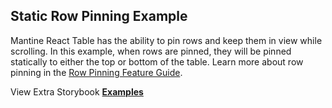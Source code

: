 
<Head>
  <title>{'Static Row Pinning Example - Mantine React Table V2 Docs'}</title>
  <meta
    name="description"
    content="An example of Mantine React Table which shows how to pin individual rows to the top or bottom of the table to keep them in view while scrolling."
  />
  <meta
    property="og:title"
    content="Static Row Pinning Mantine React Table Example"
  />
  <meta
    property="og:description"
    content="An example of Mantine React Table which shows how to pin individual rows to the top or bottom of the table to keep them in view while scrolling."
  />
</Head>

## Static Row Pinning Example

Mantine React Table has the ability to pin rows and keep them in view while scrolling. In this example, when rows are pinned, they will be pinned statically to either the top or bottom of the table. Learn more about row pinning in the [Row Pinning Feature Guide](/docs/guides/row-pinning).

<Examples isPage />

View Extra Storybook **[Examples](https://www.Mantine-react-table.dev/?path=/story/prop-playground--default)**
